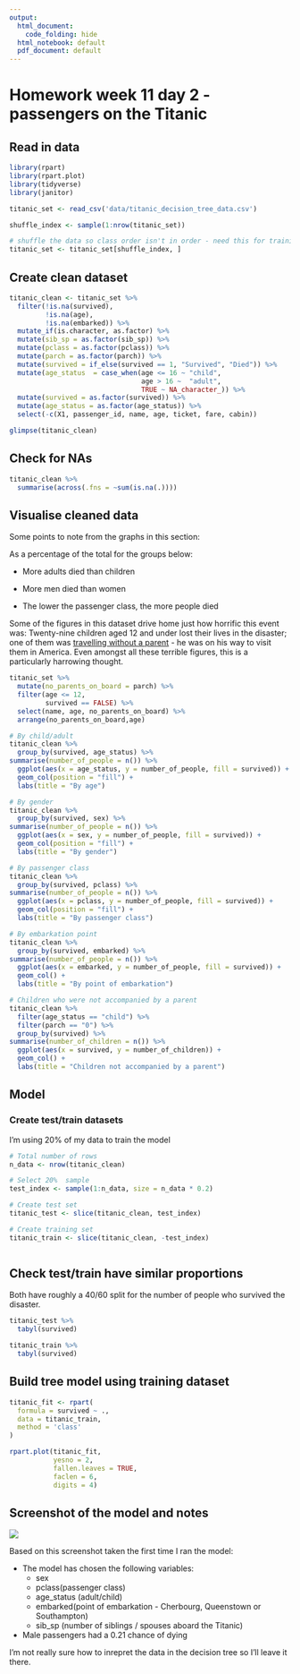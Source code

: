 ```yaml
---
output:
  html_document:
    code_folding: hide
  html_notebook: default
  pdf_document: default
---
```


# Homework week 11 day 2 - passengers on the Titanic

## Read in data
```r
library(rpart)
library(rpart.plot)
library(tidyverse)
library(janitor)

titanic_set <- read_csv('data/titanic_decision_tree_data.csv')

shuffle_index <- sample(1:nrow(titanic_set))

# shuffle the data so class order isn't in order - need this for training/testing split later on 
titanic_set <- titanic_set[shuffle_index, ]
```

## Create clean dataset
```r
titanic_clean <- titanic_set %>%
  filter(!is.na(survived),
         !is.na(age),
         !is.na(embarked)) %>% 
  mutate_if(is.character, as.factor) %>% 
  mutate(sib_sp = as.factor(sib_sp)) %>% 
  mutate(pclass = as.factor(pclass)) %>% 
  mutate(parch = as.factor(parch)) %>% 
  mutate(survived = if_else(survived == 1, "Survived", "Died")) %>% 
  mutate(age_status  = case_when(age <= 16 ~ "child",
                                 age > 16 ~  "adult",
                                 TRUE ~ NA_character_)) %>% 
  mutate(survived = as.factor(survived)) %>% 
  mutate(age_status = as.factor(age_status)) %>% 
  select(-c(X1, passenger_id, name, age, ticket, fare, cabin)) 

glimpse(titanic_clean)
```

## Check for NAs
```r
titanic_clean %>% 
  summarise(across(.fns = ~sum(is.na(.))))
```
## Visualise cleaned data

Some points to note from the graphs in this section:

As a percentage of the total for the groups below:

  * More adults died than children
  
  * More men died than women
  
  * The lower the passenger class, the more people died

Some of the figures in this dataset drive home just how horrific this event was: 
Twenty-nine children aged 12 and under lost their lives in the disaster; one of them was [travelling without a parent](https://www.geni.com/people/Houssein-Mohamed-Hassan-Albimona/6000000015912251772) - he was on his way to visit them in America. Even amongst all these terrible figures, this is a particularly harrowing thought.

```r
titanic_set %>% 
  mutate(no_parents_on_board = parch) %>% 
  filter(age <= 12,
         survived == FALSE) %>% 
  select(name, age, no_parents_on_board) %>% 
  arrange(no_parents_on_board,age)
```

  
```r


# By child/adult
titanic_clean %>% 
  group_by(survived, age_status) %>% 
summarise(number_of_people = n()) %>% 
  ggplot(aes(x = age_status, y = number_of_people, fill = survived)) +
  geom_col(position = "fill") +
  labs(title = "By age")


```

```r
# By gender
titanic_clean %>% 
  group_by(survived, sex) %>% 
summarise(number_of_people = n()) %>% 
  ggplot(aes(x = sex, y = number_of_people, fill = survived)) + 
  geom_col(position = "fill") +
  labs(title = "By gender")


```

```r
# By passenger class
titanic_clean %>% 
  group_by(survived, pclass) %>% 
summarise(number_of_people = n()) %>% 
  ggplot(aes(x = pclass, y = number_of_people, fill = survived)) + 
  geom_col(position = "fill") +
  labs(title = "By passenger class")


```

```r
# By embarkation point
titanic_clean %>% 
  group_by(survived, embarked) %>% 
summarise(number_of_people = n()) %>% 
  ggplot(aes(x = embarked, y = number_of_people, fill = survived)) + 
  geom_col() +
  labs(title = "By point of embarkation")


```

```r
# Children who were not accompanied by a parent
titanic_clean %>% 
  filter(age_status == "child") %>%
  filter(parch == "0") %>% 
  group_by(survived) %>% 
summarise(number_of_children = n()) %>% 
  ggplot(aes(x = survived, y = number_of_children)) + 
  geom_col() +
  labs(title = "Children not accompanied by a parent")


```

## Model


### Create test/train datasets
I'm using 20% of my data to train the model
```r
# Total number of rows
n_data <- nrow(titanic_clean)

# Select 20%  sample
test_index <- sample(1:n_data, size = n_data * 0.2)

# Create test set
titanic_test <- slice(titanic_clean, test_index)

# Create training set
titanic_train <- slice(titanic_clean, -test_index)



```

## Check test/train have similar proportions
Both have roughly a 40/60 split for the number of people who survived the disaster. 
```r
titanic_test %>% 
  tabyl(survived)
```

```r
titanic_train %>% 
  tabyl(survived)
```

## Build tree model using training dataset

```r
titanic_fit <- rpart(
  formula = survived ~ ., 
  data = titanic_train, 
  method = 'class'
)

rpart.plot(titanic_fit, 
           yesno = 2, 
           fallen.leaves = TRUE, 
           faclen = 6, 
           digits = 4)
```

## Screenshot of the model and notes
<img src = "images/decision_tree.png">

Based on this screenshot taken the first time I ran the model:

* The model has chosen the following variables:
  * sex
  * pclass(passenger class)
  * age_status (adult/child)
  * embarked(point of embarkation - Cherbourg, Queenstown or Southampton)
  * sib_sp (number of siblings / spouses aboard the Titanic)
  
* Male passengers had a 0.21 chance of dying

I'm not really sure how to inrepret the data in the decision tree so I'll leave it there.
